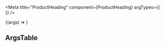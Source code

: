 


<Meta
  title="ProductHeading"
  component={ProductHeading}
  argTypes={{ }}
/>

<ProductHeadingDescription />

<Canvas>
  <Story name="ProductHeading" height="400px">
    {(args) => <ProductHeading {...args} />}
  </Story>
</Canvas>

## ArgsTable

<ArgsTable of={ProductHeading} />
